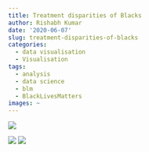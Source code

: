 ```yaml
---
title: Treatment disparities of Blacks
author: Rishabh Kumar
date: '2020-06-07'
slug: treatment-disparities-of-blacks
categories:
  - data visualisation
  - Visualisation
tags:
  - analysis
  - data science
  - blm
  - BlackLivesMatters
images: ~
---
```


![](/post/2020-06-07-treatment-disparities-of-blacks_files/Doallracessuffer_equally.png)

![](/post/2020-06-07-treatment-disparities-of-blacks_files/time.png)
![](/post/2020-06-07-treatment-disparities-of-blacks_files/Party_matters?.png)